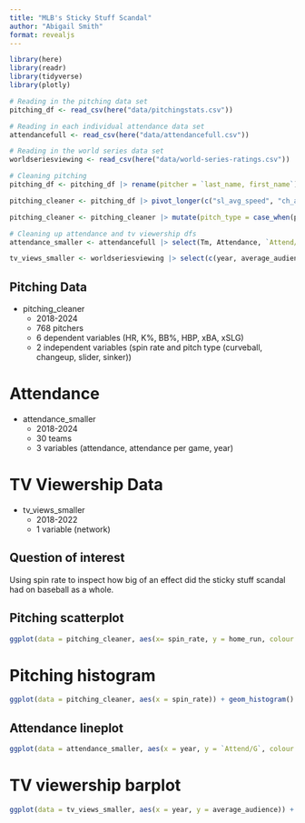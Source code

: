 ```yaml
---
title: "MLB's Sticky Stuff Scandal"
author: "Abigail Smith"
format: revealjs
---
```


```r
library(here)
library(readr)
library(tidyverse)
library(plotly)

# Reading in the pitching data set
pitching_df <- read_csv(here("data/pitchingstats.csv"))

# Reading in each individual attendance data set
attendancefull <- read_csv(here("data/attendancefull.csv"))

# Reading in the world series data set
worldseriesviewing <- read_csv(here("data/world-series-ratings.csv"))

# Cleaning pitching
pitching_df <- pitching_df |> rename(pitcher = `last_name, first_name`)

pitching_cleaner <- pitching_df |> pivot_longer(c("sl_avg_speed", "ch_avg_speed", "cu_avg_speed", "si_avg_speed"), names_to = "speedpitch_type", values_to =  "pitch_speed") |> pivot_longer(c("sl_avg_spin", "ch_avg_spin", "cu_avg_spin", "si_avg_spin"), names_to = "spinpitch_type", values_to =  "spin_rate") |>separate(speedpitch_type, into = c("pitchtype", "speed"), sep = "_avg_") |> separate(spinpitch_type, into = c("pitch_type", "spin"), sep = "_avg_") |> select(!(c(pitchtype, speed, spin))) 

pitching_cleaner <- pitching_cleaner |> mutate(pitch_type = case_when(pitch_type == "sl" ~ "slider", pitch_type == "ch" ~ "changeup", pitch_type == "cu" ~ "curveball", pitch_type == "si" ~ "sinker")) 

# Cleaning up attendance and tv viewership dfs
attendance_smaller <- attendancefull |> select(Tm, Attendance, `Attend/G`, Time, `Est. Payroll`, year)

tv_views_smaller <- worldseriesviewing |> select(c(year, average_audience)) |> filter(year >= 2018 & year <= 2023)
```

## Pitching Data

-   pitching_cleaner
    -   2018-2024
    -   768 pitchers
    -   6 dependent variables (HR, K%, BB%, HBP, xBA, xSLG)
    -   2 independent variables (spin rate and pitch type (curveball, changeup, slider, sinker))
    
# Attendance 
-   attendance_smaller
    -   2018-2024
    -   30 teams
    -   3 variables (attendance, attendance per game, year)

# TV Viewership Data 
-   tv_views_smaller
    -   2018-2022
    -   1 variable (network)

## Question of interest

Using spin rate to inspect how big of an effect did the sticky stuff scandal had on baseball as a whole.

## Pitching scatterplot

```r
ggplot(data = pitching_cleaner, aes(x= spin_rate, y = home_run, colour = pitch_type)) + geom_point() + theme_minimal() + facet_wrap(~year) + labs(title ="faceted scatterplot of spinrate against home runs")
```

# Pitching histogram

```r
ggplot(data = pitching_cleaner, aes(x = spin_rate)) + geom_histogram() + facet_wrap(~year) + theme_minimal() + labs(title = "Histogram of spin rate facted by year")
```

## Attendance lineplot

```r
ggplot(data = attendance_smaller, aes(x = year, y = `Attend/G`, colour = Tm)) + geom_line() + theme_minimal() + labs(title = "Average Attendance per Game Over Time ")
```

# TV viewership barplot

```r
ggplot(data = tv_views_smaller, aes(x = year, y = average_audience)) + geom_col() + theme_minimal() + labs(title = "Average TV Audience per World Series Game In Each Year ")
```
